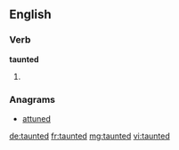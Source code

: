 ==English==

===Verb===
'''taunted'''

# {{past of|taunt}}

===Anagrams===
* [[attuned#English|attuned]]

[[de:taunted]]
[[fr:taunted]]
[[mg:taunted]]
[[vi:taunted]]